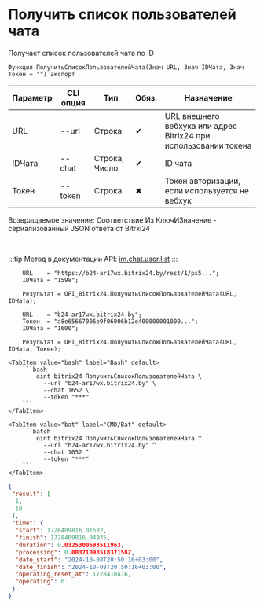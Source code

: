 ﻿---
sidebar_position: 2
---


# Получить список пользователей чата
 Получает список пользователей чата по ID



`Функция ПолучитьСписокПользователейЧата(Знач URL, Знач IDЧата, Знач Токен = "") Экспорт`

  | Параметр | CLI опция | Тип | Обяз. | Назначение |
  |-|-|-|-|-|
  | URL | --url | Строка | &#x2714; | URL внешнего вебхука или адрес Bitrix24 при использовании токена |
  | IDЧата | --chat | Строка, Число | &#x2714; | ID чата |
  | Токен | --token | Строка | &#x2716; | Токен авторизации, если используется не вебхук |

  
  Возвращаемое значение:   Соответствие Из КлючИЗначение - сериализованный JSON ответа от Bitrxi24

<br/>

:::tip
Метод в документации API: [im.chat.user.list](https://dev.1c-bitrix.ru/learning/course/?COURSE_ID=93&LESSON_ID=12095)
:::
<br/>


```bsl title="Пример использования для 1С:Предприятие/OneScript"
    URL    = "https://b24-ar17wx.bitrix24.by/rest/1/ps5...";
    IDЧата = "1598";

    Результат = OPI_Bitrix24.ПолучитьСписокПользователейЧата(URL, IDЧата);

    URL    = "b24-ar17wx.bitrix24.by";
    Токен  = "a8e65667006e9f06006b12e400000001000...";
    IDЧата = "1600";

    Результат = OPI_Bitrix24.ПолучитьСписокПользователейЧата(URL, IDЧата, Токен);
```
    

 <Tabs>
  
    <TabItem value="bash" label="Bash" default>
        ```bash
            oint bitrix24 ПолучитьСписокПользователейЧата \
              --url "b24-ar17wx.bitrix24.by" \
              --chat 1652 \
              --token "***"
        ```
    </TabItem>
  
    <TabItem value="bat" label="CMD/Bat" default>
        ```batch
            oint bitrix24 ПолучитьСписокПользователейЧата ^
              --url "b24-ar17wx.bitrix24.by" ^
              --chat 1652 ^
              --token "***"
        ```
    </TabItem>
</Tabs>


```json title="Результат"
{
 "result": [
  1,
  10
 ],
 "time": {
  "start": 1728409816.01682,
  "finish": 1728409816.04935,
  "duration": 0.0325300693511963,
  "processing": 0.00371098518371582,
  "date_start": "2024-10-08T20:50:16+03:00",
  "date_finish": "2024-10-08T20:50:16+03:00",
  "operating_reset_at": 1728410416,
  "operating": 0
 }
}
```
